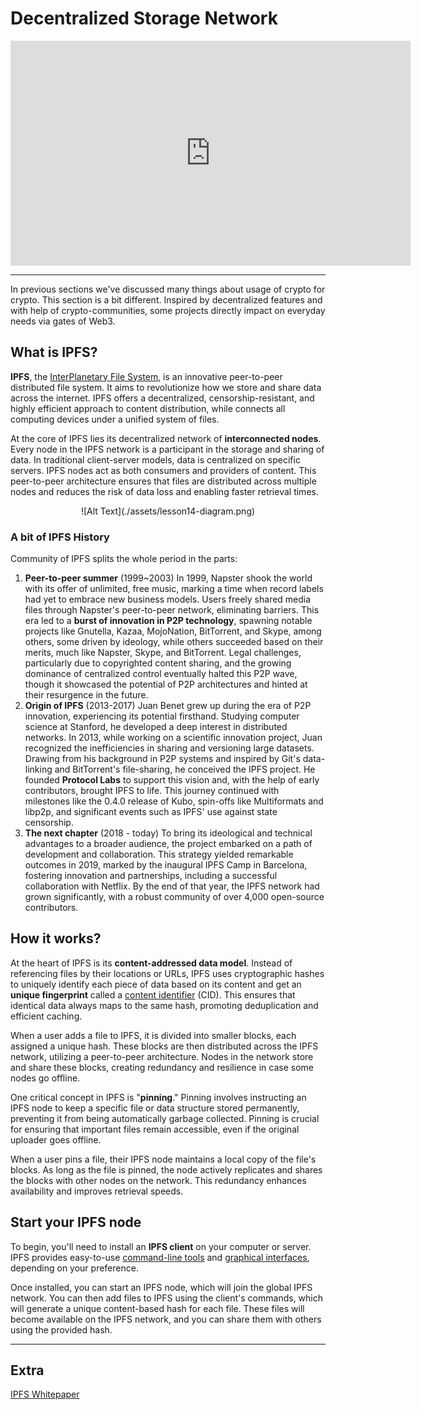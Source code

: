 # Decentralized Storage Network

<center>
<iframe width="640" height="360"
    src="https://www.youtube.com/embed/EbMDtf5oQcI?fs=2&autoplay=0" frameborder="0"
    allow="fullscreen; accelerometer; autoplay; clipboard-write; encrypted-media; gyroscope; picture-in-picture" allowfullscreen></iframe>
</center>
<hr/>

In previous sections we've discussed many things about usage of crypto for crypto. This section is a bit different.
Inspired by decentralized features and with help of crypto-communities, some projects directly impact on everyday needs via gates of Web3.


## **What is IPFS?**

**IPFS**, the [InterPlanetary File System](http://ipfs.tech), is an innovative peer-to-peer distributed file system. It aims to revolutionize how we store and share data across the internet. IPFS offers a decentralized, censorship-resistant, and highly efficient approach to content distribution, while connects all computing devices under a unified system of files.

At the core of IPFS lies its decentralized network of **interconnected nodes**. Every node in the IPFS network is a participant in the storage and sharing of data. In traditional client-server models, data is centralized on specific servers. IPFS nodes act as both consumers and providers of content. This peer-to-peer architecture ensures that files are distributed across multiple nodes and reduces the risk of data loss and enabling faster retrieval times.

<center>
![Alt Text](./assets/lesson14-diagram.png)
</center>

### A bit of IPFS History

Community of IPFS splits the whole period in the parts:

1. **Peer-to-peer summer** (1999~2003)
In 1999, Napster shook the world with its offer of unlimited, free music, marking a time when record labels had yet to embrace new business models. Users freely shared media files through Napster's peer-to-peer network, eliminating barriers. This era led to a **burst of innovation in P2P technology**, spawning notable projects like Gnutella, Kazaa, MojoNation, BitTorrent, and Skype, among others, some driven by ideology, while others succeeded based on their merits, much like Napster, Skype, and BitTorrent. Legal challenges, particularly due to copyrighted content sharing, and the growing dominance of centralized control eventually halted this P2P wave, though it showcased the potential of P2P architectures and hinted at their resurgence in the future.
2. **Origin of IPFS** (2013-2017)
Juan Benet grew up during the era of P2P innovation, experiencing its potential firsthand. Studying computer science at Stanford, he developed a deep interest in distributed networks. In 2013, while working on a scientific innovation project, Juan recognized the inefficiencies in sharing and versioning large datasets. Drawing from his background in P2P systems and inspired by Git's data-linking and BitTorrent's file-sharing, he conceived the IPFS project. He founded **Protocol Labs** to support this vision and, with the help of early contributors, brought IPFS to life. This journey continued with milestones like the 0.4.0 release of Kubo, spin-offs like Multiformats and libp2p, and significant events such as IPFS' use against state censorship.
3. **The next chapter** (2018 - today)
To bring its ideological and technical advantages to a broader audience, the project embarked on a path of development and collaboration. This strategy yielded remarkable outcomes in 2019, marked by the inaugural IPFS Camp in Barcelona, fostering innovation and partnerships, including a successful collaboration with Netflix. By the end of that year, the IPFS network had grown significantly, with a robust community of over 4,000 open-source contributors.

## **How it works?**

At the heart of IPFS is its **content-addressed data model**. Instead of referencing files by their locations or URLs, IPFS uses cryptographic hashes to uniquely identify each piece of data based on its content and get an **unique fingerprint** called a [content identifier](https://proto.school/anatomy-of-a-cid) (CID). This ensures that identical data always maps to the same hash, promoting deduplication and efficient caching.

When a user adds a file to IPFS, it is divided into smaller blocks, each assigned a unique hash. These blocks are then distributed across the IPFS network, utilizing a peer-to-peer architecture. Nodes in the network store and share these blocks, creating redundancy and resilience in case some nodes go offline.

One critical concept in IPFS is "**pinning**." Pinning involves instructing an IPFS node to keep a specific file or data structure stored permanently, preventing it from being automatically garbage collected. Pinning is crucial for ensuring that important files remain accessible, even if the original uploader goes offline.

When a user pins a file, their IPFS node maintains a local copy of the file's blocks. As long as the file is pinned, the node actively replicates and shares the blocks with other nodes on the network. This redundancy enhances availability and improves retrieval speeds.

## **Start your IPFS node**

To begin, you'll need to install an **IPFS client** on your computer or server. IPFS provides easy-to-use [command-line tools](https://docs.ipfs.tech/install/command-line/) and [graphical interfaces](https://docs.ipfs.tech/install/ipfs-desktop/#windows), depending on your preference.

Once installed, you can start an IPFS node, which will join the global IPFS network. You can then add files to IPFS using the client's commands, which will generate a unique content-based hash for each file. These files will become available on the IPFS network, and you can share them with others using the provided hash.

<hr/>

## **Extra**

[IPFS Whitepaper](https://github.com/ipfs/papers/raw/master/ipfs-cap2pfs/ipfs-p2p-file-system.pdf)
